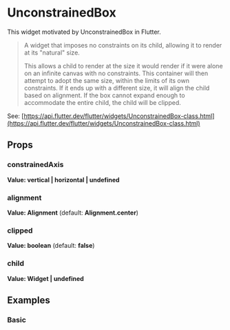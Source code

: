 
<Meta of={Stories} />

# UnconstrainedBox

This widget motivated by UnconstrainedBox in Flutter.

> A widget that imposes no constraints on its child, allowing it to render at its "natural" size.
>
> This allows a child to render at the size it would render if it were alone on an infinite canvas with no constraints. This container will then attempt to adopt the same size, within the limits of its own constraints. If it ends up with a different size, it will align the child based on alignment. If the box cannot expand enough to accommodate the entire child, the child will be clipped.

See: [https://api.flutter.dev/flutter/widgets/UnconstrainedBox-class.html](https://api.flutter.dev/flutter/widgets/UnconstrainedBox-class.html)

## Props

### constrainedAxis

**Value: vertical | horizontal | undefined**

### alignment

**Value: Alignment** (default: **Alignment.center**)

### clipped

**Value: boolean** (default: **false**)

### child

**Value: Widget | undefined**

## Examples

### Basic

<Story of={Stories.Basic} />
